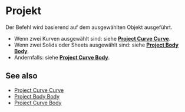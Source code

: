 
# Projekt

<Reference shortcut="I" command="Project" button="Im vorgeschlagenen Befehlsmenü"  buttonIcon='button-project'/>

Der Befehl wird basierend auf dem ausgewählten Objekt ausgeführt.
   - Wenn zwei Kurven ausgewählt sind: siehe [**Project Curve Curve**](project-curve-curve).
   - Wenn zwei Solids oder Sheets ausgewählt sind: siehe [**Project Body Body**](project-body-body).
   - Andernfalls: siehe [**Project Curve Body**](project-curve-body).

## See also
- [Project Curve Curve](project-curve-curve)
- [Project Body Body](project-body-body)
- [Project Curve Body](project-curve-body)
